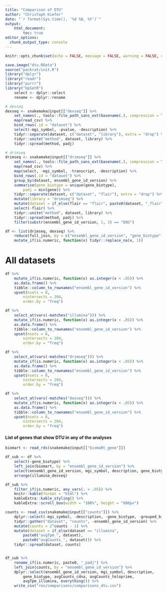 ```yaml
---
title: "Comparison of DTU"
author: "Christoph Kiefer"
date: "`r format(Sys.time(), '%d %B, %Y')`"
output: 
    html_document:
        toc: true
editor_options:
  chunk_output_type: console
---
```


```r
knitr::opts_chunk$set(echo = FALSE, message = FALSE, warning = FALSE, cache = FALSE)
```

```r
save.image("dtu.RData")
source("packrat/init.R")
library("dplyr")
library("readr")
library("purrr")
library("UpSetR")
    select <- dplyr::select
    rename <- dplyr::rename
```

```r
# dexseq 
dexseq <- snakemake@input[["dexseq"]] %>% 
    set_names(., tools::file_path_sans_ext(basename(.), compression = TRUE)) %>% 
    map(read_csv) %>% 
    bind_rows(.id = "dataset") %>% 
    select(-mgi_symbol, -pvalue, -description) %>% 
    tidyr::separate(dataset, c("dataset", "library"), extra = "drop") %>% 
    tidyr::unite("method", dataset, library) %>% 
    tidyr::spread(method, padj)

# drimseq
drimseq <- snakemake@input[["drimseq"]] %>% 
    set_names(., tools::file_path_sans_ext(basename(.), compression = TRUE)) %>% 
    map(read_csv) %>% 
    map(select, -mgi_symbol, -transcript, -description) %>% 
    bind_rows(.id = "dataset") %>% 
    group_by(dataset, ensembl_gene_id_version) %>% 
    summarise(gene_biotype = unique(gene_biotype),
        padj = min(gene)) %>% 
    tidyr::separate(dataset, c("dataset", "flair"), extra = "drop") %>% 
    mutate(library = "drimseq") %>% 
    mutate(dataset = if_else(flair == "flair", paste0(dataset, "_flair"), dataset)) %>% 
    select(-flair) %>% 
    tidyr::unite("method", dataset, library) %>% 
    tidyr::spread(method, padj) %>% 
    filter(substr(ensembl_gene_id_version, 1, 3) == "ENS") 

df <- list(drimseq, dexseq) %>%
    reduce(full_join, by = c("ensembl_gene_id_version", "gene_biotype")) %>%
    mutate_if(is.numeric, function(x) tidyr::replace_na(x, 1))
```

# All datasets

```r
df %>% 
    mutate_if(is.numeric, function(x) as.integer(x < .05)) %>%
    as.data.frame() %>%
    tibble::column_to_rownames("ensembl_gene_id_version") %>% 
    upset(nsets = 8,
        nintersects = 204,
        order.by = "freq")
```

```r
df %>% 
    select_at(vars(-matches("illumina"))) %>% 
    mutate_if(is.numeric, function(x) as.integer(x < .05)) %>%
    as.data.frame() %>%
    tibble::column_to_rownames("ensembl_gene_id_version") %>% 
    upset(nsets = 6,
        nintersects = 204,
        order.by = "freq")
```

```r
df %>% 
    select_at(vars(-matches("drimseq"))) %>% 
    mutate_if(is.numeric, function(x) as.integer(x < .05)) %>%
    as.data.frame() %>%
    tibble::column_to_rownames("ensembl_gene_id_version") %>% 
    upset(nsets = 6,
        nintersects = 204,
        order.by = "freq")
```

```r
df %>% 
    select_at(vars(-matches("dexseq"))) %>% 
    mutate_if(is.numeric, function(x) as.integer(x < .05)) %>%
    as.data.frame() %>%
    tibble::column_to_rownames("ensembl_gene_id_version") %>% 
    upset(nsets = 6,
        nintersects = 204,
        order.by = "freq")
```

#### List of genes that show DTU in any of the analyses

```r
biomart <- read_rds(snakemake@input[["biomaRt_gene"]])
```

```r
df_sub <- df %>%
    select(-gene_biotype) %>% 
    left_join(biomart, by = "ensembl_gene_id_version") %>% 
    select(ensembl_gene_id_version, mgi_symbol, description, gene_biotype, everything()) %>% 
    arrange(illumina_dexseq)

df_sub %>% 
    filter_if(is.numeric, any_vars(. < .05)) %>%
    knitr::kable(format = "html") %>%
    kableExtra::kable_styling() %>%
    kableExtra::scroll_box(width = "100%", height = "600px")

counts <- read_csv(snakemake@input[["counts"]]) %>% 
    dplyr::select(-mgi_symbol, -description, -gene_biotype, -grouped_biotype) %>%
    tidyr::gather("dataset", "counts", -ensembl_gene_id_version) %>% 
    mutate(counts = 2^counts - 1) %>% 
    mutate(dataset = if_else(dataset == "illumina", 
        paste0("avgTpm_", dataset),
        paste0("avgCounts_", dataset))) %>% 
    tidyr::spread(dataset, counts)


df_sub %>% 
    rename_if(is.numeric, paste0, "_padj") %>% 
    left_join(counts, by = "ensembl_gene_id_version") %>% 
    dplyr::select(ensembl_gene_id_version, mgi_symbol, description,
        gene_biotype, avgCounts_cdna, avgCounts_teloprime,
        avgTpm_illumina, everything()) %>% 
    write_csv("res/comparisons/comparisons_dtu.csv")
```
